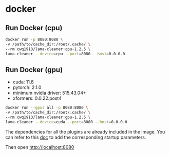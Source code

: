 
# docker

## Run Docker (cpu)

```bash
docker run -p 8080:8080 \
-v /path/to/cache_dir:/root/.cache/ \
--rm cwq1913/lama-cleaner:cpu-1.2.5 \
lama-cleaner --device=cpu --port=8080 --host=0.0.0.0
```

## Run Docker (gpu)

- cuda: 11.8
- pytorch: 2.1.0
- minimum nvidia driver: 515.43.04+
- xformers: 0.0.22.post4

```bash
docker run --gpus all -p 8080:8080 \
-v /path/to/cache_dir:/root/.cache/ \
--rm cwq1913/lama-cleaner:gpu-1.2.5 \
lama-cleaner --device=cuda --port=8080 --host=0.0.0.0
```

The dependencies for all the plugins are already included in the image.
You can refer to this [doc](https://lama-cleaner-docs.vercel.app/plugins) to add the corresponding startup parameters.

Then open [http://localhost:8080](http://localhost:8080)
